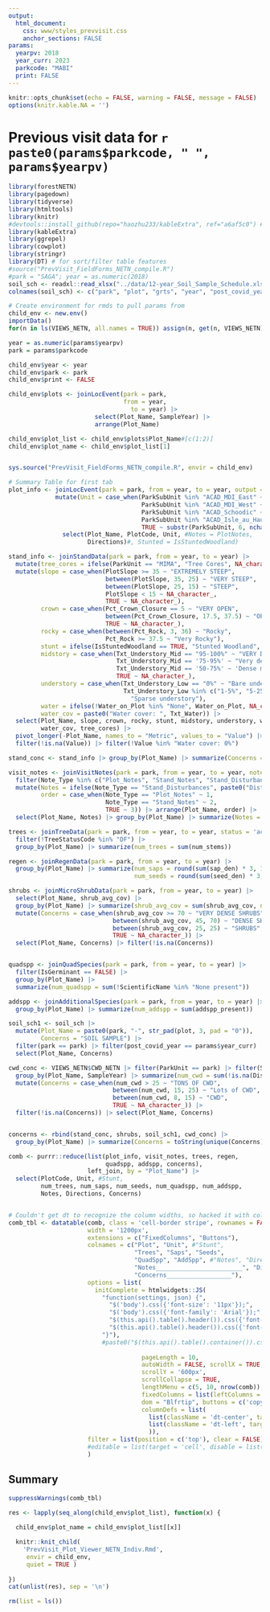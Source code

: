 ```yaml
---
output: 
  html_document:
    css: www/styles_prevvisit.css
    anchor_sections: FALSE
params:
  yearpv: 2018
  year_curr: 2023
  parkcode: "MABI"
  print: FALSE
---
```

```r
knitr::opts_chunk$set(echo = FALSE, warning = FALSE, message = FALSE)
options(knitr.kable.NA = '')
```

# Previous visit data for `r paste0(params$parkcode, " ", params$yearpv)` {.tabset .tabset-pills}
```r
library(forestNETN)
library(pagedown)
library(tidyverse)
library(htmltools)
library(knitr)
#devtools::install_github(repo="haozhu233/kableExtra", ref="a6af5c0") # for collapse_rows()
library(kableExtra)
library(ggrepel)
library(cowplot)
library(stringr)
library(DT) # for sort/filter table features
#source("PrevVisit_FieldForms_NETN_compile.R")
#park = "SAGA"; year = as.numeric(2018)
soil_sch <- readxl::read_xlsx("../data/12-year_Soil_Sample_Schedule.xlsx", sheet = params$parkcode)
colnames(soil_sch) <- c("park", "plot", "grts", "year", "post_covid_year")
```

```r
# Create environment for rmds to pull params from
child_env <- new.env()
importData()
for(n in ls(VIEWS_NETN, all.names = TRUE)) assign(n, get(n, VIEWS_NETN), child_env)

year = as.numeric(params$yearpv)
park = params$parkcode

child_env$year <- year
child_env$park <- park
child_env$print <- FALSE

child_env$plots <- joinLocEvent(park = park, 
                                from = year, 
                                  to = year) |> 
                        select(Plot_Name, SampleYear) |> 
                        arrange(Plot_Name)

child_env$plot_list <- child_env$plots$Plot_Name#[c(1:2)]
child_env$plot_name <- child_env$plot_list[1]


sys.source("PrevVisit_FieldForms_NETN_compile.R", envir = child_env)
```


```r
# Summary Table for first tab
plot_info <- joinLocEvent(park = park, from = year, to = year, output = 'verbose') |> 
             mutate(Unit = case_when(ParkSubUnit %in% "ACAD_MDI_East" ~ "East",
                                     ParkSubUnit %in% "ACAD_MDI_West" ~ "West",
                                     ParkSubUnit %in% "ACAD_Schoodic" ~ "Schoodic",
                                     ParkSubUnit %in% "ACAD_Isle_au_Haut" ~ "IAH", 
                                     TRUE ~ substr(ParkSubUnit, 6, nchar(ParkSubUnit)))) |> 
               select(Plot_Name, PlotCode, Unit, #Notes = PlotNotes, 
                      Directions)#, Stunted = IsStuntedWoodland)  

stand_info <- joinStandData(park = park, from = year, to = year) |> 
  mutate(tree_cores = ifelse(ParkUnit == "MIMA", "Tree Cores", NA_character_)) |> 
  mutate(slope = case_when(PlotSlope >= 35 ~ "EXTREMELY STEEP",
                           between(PlotSlope, 35, 25) ~ "VERY STEEP",
                           between(PlotSlope, 25, 15) ~ "STEEP",
                           PlotSlope < 15 ~ NA_character_,
                           TRUE ~ NA_character_),
         crown = case_when(Pct_Crown_Closure == 5 ~ "VERY OPEN",
                           between(Pct_Crown_Closure, 17.5, 37.5) ~ "OPEN",
                           TRUE ~ NA_character_),
         rocky = case_when(between(Pct_Rock, 3, 36) ~ "Rocky",
                           Pct_Rock >= 37.5 ~ "Very Rocky"),
         stunt = ifelse(IsStuntedWoodland == TRUE, "Stunted Woodland", NA_character_),
         midstory = case_when(Txt_Understory_Mid == "95-100%" ~ "VERY DENSE MID-STORY",
                              Txt_Understory_Mid == '75-95%' ~ "Very dense mid-story",
                              Txt_Understory_Mid == '50-75%' ~ 'Dense mid-story',
                              TRUE ~ NA_character_),
         understory = case_when(Txt_Understory_Low == "0%" ~ "Bare understory",
                                Txt_Understory_Low %in% c("1-5%", "5-25%") ~ 
                                  "Sparse understory"), 
         water = ifelse(!Water_on_Plot %in% "None", Water_on_Plot, NA_character_),
         water_cov = paste0("Water cover: ", Txt_Water)) |> 
  select(Plot_Name, slope, crown, rocky, stunt, midstory, understory, water, 
         water_cov, tree_cores) |> 
  pivot_longer(-Plot_Name, names_to = "Metric", values_to = "Value") |> 
  filter(!is.na(Value)) |> filter(!Value %in% "Water cover: 0%")

stand_conc <- stand_info |> group_by(Plot_Name) |> summarize(Concerns = toString(unique(Value)))

visit_notes <- joinVisitNotes(park = park, from = year, to = year, noteType = "all") |> 
  filter(Note_Type %in% c("Plot_Notes", "Stand_Notes", "Stand_Disturbances")) |> 
  mutate(Notes = ifelse(Note_Type == "Stand_Disturbances", paste0("Disturbance: ", Notes), Notes),
         order = case_when(Note_Type == "Plot_Notes" ~ 1,
                           Note_Type == "Stand_Notes" ~ 2,
                           TRUE ~ 3)) |> arrange(Plot_Name, order) |> 
  select(Plot_Name, Notes) |> group_by(Plot_Name) |> summarize(Notes = toString(unique(Notes)))

trees <- joinTreeData(park = park, from = year, to = year, status = 'active') |> 
  filter(!TreeStatusCode %in% "DF") |> 
  group_by(Plot_Name) |> summarize(num_trees = sum(num_stems))

regen <- joinRegenData(park = park, from = year, to = year) |> 
  group_by(Plot_Name) |> summarize(num_saps = round(sum(sap_den) * 3, 1),
                                   num_seeds = round(sum(seed_den) * 3, 1))

shrubs <- joinMicroShrubData(park = park, from = year, to = year) |> 
  select(Plot_Name, shrub_avg_cov) |> 
  group_by(Plot_Name) |> summarize(shrub_avg_cov = sum(shrub_avg_cov, na.rm = T)) |> 
  mutate(Concerns = case_when(shrub_avg_cov >= 70 ~ "VERY DENSE SHRUBS",
                             between(shrub_avg_cov, 45, 70) ~ "DENSE SHRUBS",
                             between(shrub_avg_cov, 25, 25) ~ "SHRUBS",
                             TRUE ~ NA_character_)) |> 
  select(Plot_Name, Concerns) |> filter(!is.na(Concerns))


quadspp <- joinQuadSpecies(park = park, from = year, to = year) |> 
  filter(IsGerminant == FALSE) |> 
  group_by(Plot_Name) |> 
  summarize(num_quadspp = sum(!ScientificName %in% "None present"))

addspp <- joinAdditionalSpecies(park = park, from = year, to = year) |> 
  group_by(Plot_Name) |> summarize(num_addspp = sum(addspp_present))

soil_sch1 <- soil_sch |> 
  mutate(Plot_Name = paste0(park, "-", str_pad(plot, 3, pad = "0")),
         Concerns = "SOIL SAMPLE") |>
  filter(park == park) |> filter(post_covid_year == params$year_curr) |> 
  select(Plot_Name, Concerns)

cwd_conc <- VIEWS_NETN$CWD_NETN |> filter(ParkUnit == park) |> filter(SampleYear == year) |> 
  group_by(Plot_Name, SampleYear) |> summarize(num_cwd = sum(!is.na(Distance))) |>
  mutate(Concerns = case_when(num_cwd > 25 ~ "TONS OF CWD",
                             between(num_cwd, 15, 25) ~ "Lots of CWD",
                             between(num_cwd, 8, 15) ~ "CWD",
                             TRUE ~ NA_character_)) |> 
  filter(!is.na(Concerns)) |> select(Plot_Name, Concerns)


concerns <- rbind(stand_conc, shrubs, soil_sch1, cwd_conc) |> 
  group_by(Plot_Name) |> summarize(Concerns = toString(unique(Concerns)))

comb <- purrr::reduce(list(plot_info, visit_notes, trees, regen, 
                           quadspp, addspp, concerns), 
                      left_join, by = "Plot_Name") |> 
  select(PlotCode, Unit, #Stunt, 
         num_trees, num_saps, num_seeds, num_quadspp, num_addspp, 
         Notes, Directions, Concerns)


# Couldn't get dt to recognize the column widths, so hacked it with colnames. 
comb_tbl <- datatable(comb, class = 'cell-border stripe', rownames = FALSE,
                      width = '1200px',
                      extensions = c("FixedColumns", "Buttons"),
                      colnames = c("Plot", "Unit", #"Stunt", 
                                   "Trees", "Saps", "Seeds",
                                   "QuadSpp", "AddSpp", #"Notes", "Directions", "Concerns"),
                                   "Notes________________________", "Directions_______________________",
                                   "Concerns__________________"),
                      options = list(       
                        initComplete = htmlwidgets::JS(
                          "function(settings, json) {",
                            "$('body').css({'font-size': '11px'});",
                            "$('body').css({'font-family': 'Arial'});",
                            "$(this.api().table().header()).css({'font-size': '11px'});",
                            "$(this.api().table().header()).css({'font-family': 'Arial'});",
                          "}"),
                          #paste0("$(this.api().table().container()).css({'font-size': 12px;})}")),
                            
                                     pageLength = 10,
                                     autoWidth = FALSE, scrollX = TRUE,
                                     scrollY = '600px',
                                     scrollCollapse = TRUE,
                                     lengthMenu = c(5, 10, nrow(comb)),
                                     fixedColumns = list(leftColumns = 1),
                                     dom = "Blfrtip", buttons = c('copy', 'csv', 'print'),
                                     columnDefs = list(
                                       list(className = 'dt-center', targets = 0:5),
                                       list(className = 'dt-left', targets = 6:8)
                                       )),
                      filter = list(position = c('top'), clear = FALSE)#,
                      #editable = list(target = 'cell', disable = list(columns = 0:7))
                      ) 

```

## Summary {.tabset}
```r
suppressWarnings(comb_tbl)
```

```r
res <- lapply(seq_along(child_env$plot_list), function(x) {
  
  child_env$plot_name = child_env$plot_list[[x]]

  knitr::knit_child(
    'PrevVisit_Plot_Viewer_NETN_Indiv.Rmd', 
     envir = child_env,
     quiet = TRUE )
  
})
cat(unlist(res), sep = '\n')
```

```r
rm(list = ls())
```

